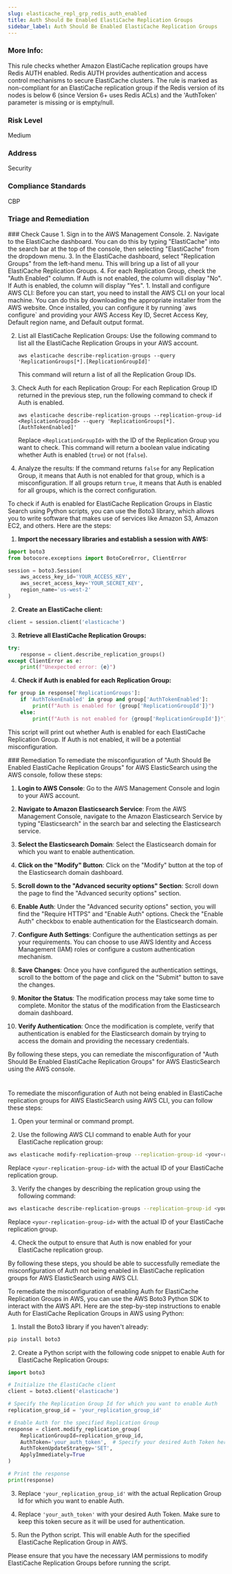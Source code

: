 ```yaml
---
slug: elasticache_repl_grp_redis_auth_enabled
title: Auth Should Be Enabled ElastiCache Replication Groups  
sidebar_label: Auth Should Be Enabled ElastiCache Replication Groups  
---
```


### More Info:

This rule checks whether Amazon ElastiCache replication groups have Redis AUTH enabled. Redis AUTH provides authentication and access control mechanisms to secure ElastiCache clusters. The rule is marked as non-compliant for an ElastiCache replication group if the Redis version of its nodes is below 6 (since Version 6+ uses Redis ACLs) and the 'AuthToken' parameter is missing or is empty/null.

### Risk Level

Medium

### Address

Security

### Compliance Standards

CBP


### Triage and Remediation
<Tabs>

<Tab title='Cause'>
### Check Cause
<AccordionGroup>
<Accordion title='Using Console' defaultOpen='true'>
1. Sign in to the AWS Management Console.
2. Navigate to the ElastiCache dashboard. You can do this by typing "ElastiCache" into the search bar at the top of the console, then selecting "ElastiCache" from the dropdown menu.
3. In the ElastiCache dashboard, select "Replication Groups" from the left-hand menu. This will bring up a list of all your ElastiCache Replication Groups.
4. For each Replication Group, check the "Auth Enabled" column. If Auth is not enabled, the column will display "No". If Auth is enabled, the column will display "Yes".
</Accordion>

<Accordion title='Using CLI'>
1. Install and configure AWS CLI: Before you can start, you need to install the AWS CLI on your local machine. You can do this by downloading the appropriate installer from the AWS website. Once installed, you can configure it by running `aws configure` and providing your AWS Access Key ID, Secret Access Key, Default region name, and Default output format.

2. List all ElastiCache Replication Groups: Use the following command to list all the ElastiCache Replication Groups in your AWS account.

   ```
   aws elasticache describe-replication-groups --query 'ReplicationGroups[*].[ReplicationGroupId]'
   ```

   This command will return a list of all the Replication Group IDs.

3. Check Auth for each Replication Group: For each Replication Group ID returned in the previous step, run the following command to check if Auth is enabled.

   ```
   aws elasticache describe-replication-groups --replication-group-id <ReplicationGroupId> --query 'ReplicationGroups[*].[AuthTokenEnabled]'
   ```

   Replace `<ReplicationGroupId>` with the ID of the Replication Group you want to check. This command will return a boolean value indicating whether Auth is enabled (`true`) or not (`false`).

4. Analyze the results: If the command returns `false` for any Replication Group, it means that Auth is not enabled for that group, which is a misconfiguration. If all groups return `true`, it means that Auth is enabled for all groups, which is the correct configuration.
</Accordion>

<Accordion title='Using Python'>
To check if Auth is enabled for ElastiCache Replication Groups in Elastic Search using Python scripts, you can use the Boto3 library, which allows you to write software that makes use of services like Amazon S3, Amazon EC2, and others. Here are the steps:

1. **Import the necessary libraries and establish a session with AWS:**

```python
import boto3
from botocore.exceptions import BotoCoreError, ClientError

session = boto3.Session(
    aws_access_key_id='YOUR_ACCESS_KEY',
    aws_secret_access_key='YOUR_SECRET_KEY',
    region_name='us-west-2'
)
```

2. **Create an ElastiCache client:**

```python
client = session.client('elasticache')
```

3. **Retrieve all ElastiCache Replication Groups:**

```python
try:
    response = client.describe_replication_groups()
except ClientError as e:
    print(f"Unexpected error: {e}")
```

4. **Check if Auth is enabled for each Replication Group:**

```python
for group in response['ReplicationGroups']:
    if 'AuthTokenEnabled' in group and group['AuthTokenEnabled']:
        print(f"Auth is enabled for {group['ReplicationGroupId']}")
    else:
        print(f"Auth is not enabled for {group['ReplicationGroupId']}")
```

This script will print out whether Auth is enabled for each ElastiCache Replication Group. If Auth is not enabled, it will be a potential misconfiguration.
</Accordion>

</AccordionGroup>
</Tab>

<Tab title='Remediation'>
### Remediation

<AccordionGroup>
<Accordion title='Using Console' defaultOpen='true'>
To remediate the misconfiguration of "Auth Should Be Enabled ElastiCache Replication Groups" for AWS ElasticSearch using the AWS console, follow these steps:

1. **Login to AWS Console**: Go to the AWS Management Console and login to your AWS account.

2. **Navigate to Amazon Elasticsearch Service**: From the AWS Management Console, navigate to the Amazon Elasticsearch Service by typing "Elasticsearch" in the search bar and selecting the Elasticsearch service.

3. **Select the Elasticsearch Domain**: Select the Elasticsearch domain for which you want to enable authentication.

4. **Click on the "Modify" Button**: Click on the "Modify" button at the top of the Elasticsearch domain dashboard.

5. **Scroll down to the "Advanced security options" Section**: Scroll down the page to find the "Advanced security options" section.

6. **Enable Auth**: Under the "Advanced security options" section, you will find the "Require HTTPS" and "Enable Auth" options. Check the "Enable Auth" checkbox to enable authentication for the Elasticsearch domain.

7. **Configure Auth Settings**: Configure the authentication settings as per your requirements. You can choose to use AWS Identity and Access Management (IAM) roles or configure a custom authentication mechanism.

8. **Save Changes**: Once you have configured the authentication settings, scroll to the bottom of the page and click on the "Submit" button to save the changes.

9. **Monitor the Status**: The modification process may take some time to complete. Monitor the status of the modification from the Elasticsearch domain dashboard.

10. **Verify Authentication**: Once the modification is complete, verify that authentication is enabled for the Elasticsearch domain by trying to access the domain and providing the necessary credentials.

By following these steps, you can remediate the misconfiguration of "Auth Should Be Enabled ElastiCache Replication Groups" for AWS ElasticSearch using the AWS console.

#
</Accordion>

<Accordion title='Using CLI'>
To remediate the misconfiguration of Auth not being enabled in ElastiCache replication groups for AWS ElasticSearch using AWS CLI, you can follow these steps:

1. Open your terminal or command prompt.

2. Use the following AWS CLI command to enable Auth for your ElastiCache replication group:
   
```bash
aws elasticache modify-replication-group --replication-group-id <your-replication-group-id> --auth-token-enabled
```
Replace `<your-replication-group-id>` with the actual ID of your ElastiCache replication group.

3. Verify the changes by describing the replication group using the following command:
   
```bash
aws elasticache describe-replication-groups --replication-group-id <your-replication-group-id>
```
Replace `<your-replication-group-id>` with the actual ID of your ElastiCache replication group.

4. Check the output to ensure that Auth is now enabled for your ElastiCache replication group.

By following these steps, you should be able to successfully remediate the misconfiguration of Auth not being enabled in ElastiCache replication groups for AWS ElasticSearch using AWS CLI.
</Accordion>

<Accordion title='Using Python'>
To remediate the misconfiguration of enabling Auth for ElastiCache Replication Groups in AWS, you can use the AWS Boto3 Python SDK to interact with the AWS API. Here are the step-by-step instructions to enable Auth for ElastiCache Replication Groups in AWS using Python:

1. Install the Boto3 library if you haven't already:
```bash
pip install boto3
```

2. Create a Python script with the following code snippet to enable Auth for ElastiCache Replication Groups:

```python
import boto3

# Initialize the ElastiCache client
client = boto3.client('elasticache')

# Specify the Replication Group Id for which you want to enable Auth
replication_group_id = 'your_replication_group_id'

# Enable Auth for the specified Replication Group
response = client.modify_replication_group(
    ReplicationGroupId=replication_group_id,
    AuthToken='your_auth_token',  # Specify your desired Auth Token here
    AuthTokenUpdateStrategy='SET',
    ApplyImmediately=True
)

# Print the response
print(response)
```

3. Replace `'your_replication_group_id'` with the actual Replication Group Id for which you want to enable Auth.

4. Replace `'your_auth_token'` with your desired Auth Token. Make sure to keep this token secure as it will be used for authentication.

5. Run the Python script. This will enable Auth for the specified ElastiCache Replication Group in AWS.

Please ensure that you have the necessary IAM permissions to modify ElastiCache Replication Groups before running the script.
</Accordion>

</AccordionGroup>
</Tab>
</Tabs>

